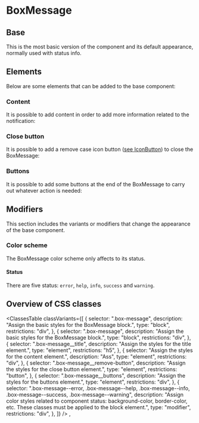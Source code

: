 

<Meta of={Stories} />

# BoxMessage

## Base

This is the most basic version of the component and its default appearance,
normally used with status info.

<Canvas of={Stories.Basic} />

## Elements

Below are some elements that can be added to the base component:

### Content

It is possible to add content in order to add more information related to the
notification:

<Canvas of={Stories.Content} />

### Close button

It is possible to add a remove case icon button
([see IconButton](https://engineering.pages.devotools.com/libraries/design/dali/?path=/docs/components-iconbutton-html-css--page))
to close the BoxMessage:

<Canvas of={Stories.CloseButton} />

### Buttons

It is possible to add some buttons at the end of the BoxMessage to carry out
whatever action is needed:

<Canvas of={Stories.Buttons} />

## Modifiers

This section includes the variants or modifiers that change the appearance of
the base component.

### Color scheme

The BoxMessage color scheme only affects to its status.

#### Status

There are five status: `error`, `help`, `info`, `success` and `warning`.

<Canvas of={Stories.Status} />

## Overview of CSS classes

<ClassesTable
  classVariants={[
    {
      selector: ".box-message",
      description: "Assign the basic styles for the BoxMessage block.",
      type: "block",
      restrictions: "div",
    },
    {
      selector: ".box-message",
      description: "Assign the basic styles for the BoxMessage block.",
      type: "block",
      restrictions: "div",
    },
    {
      selector: ".box-message__title",
      description: "Assign the styles for the title element.",
      type: "element",
      restrictions: "h5",
    },
    {
      selector: "Assign the styles for the content element.",
      description: "Ass",
      type: "element",
      restrictions: "div",
    },
    {
      selector: ".box-message__remove-button",
      description: "Assign the styles for the close button element.",
      type: "element",
      restrictions: "button",
    },
    {
      selector: ".box-message__buttons",
      description: "Assign the styles for the buttons element.",
      type: "element",
      restrictions: "div",
    },
    {
      selector:
        ".box-message--error, .box-message--help, .box-message--info, .box-message--success, .box-message--warning",
      description:
        "Assign color styles related to component status: background-color, border-color, etc. These classes must be applied to the block element.",
      type: "modifier",
      restrictions: "div",
    },
  ]}
/>
,
